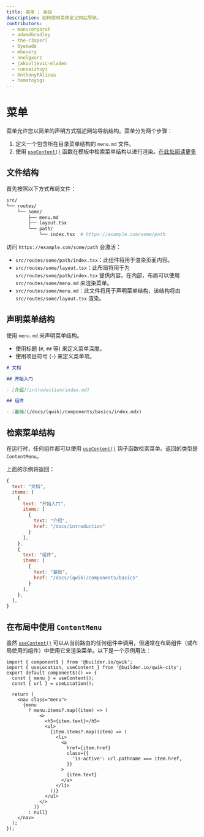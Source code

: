 ```yaml
---
title: 菜单 | 高级
description: 如何使用菜单定义网站导航。
contributors:
  - manucorporat
  - adamdbradley
  - the-r3aper7
  - Oyemade
  - mhevery
  - nnelgxorz
  - jakovljevic-mladen
  - cunzaizhuyi
  - AnthonyPAlicea
  - hamatoyogi
---
```


# 菜单

菜单允许您以简单的声明方式描述网站导航结构。菜单分为两个步骤：

1. 定义一个包含所在目录菜单结构的 `menu.md` 文件。
2. 使用 [`useContent()`](/docs/(qwikcity)/api/index.mdx#usecontent) 函数在模板中检索菜单结构以进行渲染。[在此处阅读更多](/docs/(qwikcity)/api/index.mdx#usecontent)

## 文件结构

首先按照以下方式布局文件：

```bash
src/
└── routes/
    └── some/
        ├── menu.md
        ├── layout.tsx
        └── path/
            └── index.tsx  # https://example.com/some/path
```

访问 `https://example.com/some/path` 会激活：

- `src/routes/some/path/index.tsx`：此组件将用于渲染页面内容。
- `src/routes/some/layout.tsx`：此布局将用于为 `src/routes/some/path/index.tsx` 提供内容。在内部，布局可以使用 `src/routes/some/menu.md` 来渲染菜单。
- `src/routes/some/menu.md`：此文件将用于声明菜单结构，该结构将由 `src/routes/some/layout.tsx` 渲染。

## 声明菜单结构

使用 `menu.md` 来声明菜单结构。

- 使用标题 (`#`, `##` 等) 来定义菜单深度。
- 使用项目符号 (`-`) 来定义菜单项。

```markdown title="src/route/some/menu.md"
# 文档

## 开始入门

- [介绍](introduction/index.md)

## 组件

- [基础](/docs/(qwik)/components/basics/index.mdx)
```

## 检索菜单结构

在运行时，任何组件都可以使用 [`useContent()`](/docs/(qwikcity)/api/index.mdx#usecontent) 钩子函数检索菜单。返回的类型是 `ContentMenu`。

上面的示例将返回：

```javascript
{
  text: "文档",
  items: [
    {
      text: "开始入门",
      items: [
        {
          text: "介绍",
          href: "/docs/introduction"
        }
      ],
    },
    {
      text: "组件",
      items: [
        {
          text: "基础",
          href: "/docs/(qwik)/components/basics"
        }
      ],
    },
  ],
}
```

## 在布局中使用 `ContentMenu`

虽然 [`useContent()`](/docs/(qwikcity)/api/index.mdx#usecontent) 可以从当前路由的任何组件中调用，但通常在布局组件（或布局使用的组件）中使用它来渲染菜单。以下是一个示例用法：

```tsx
import { component$ } from '@builder.io/qwik';
import { useLocation, useContent } from '@builder.io/qwik-city';
export default component$(() => {
  const { menu } = useContent();
  const { url } = useLocation();

  return (
    <nav class="menu">
      {menu
        ? menu.items?.map((item) => (
            <>
              <h5>{item.text}</h5>
              <ul>
                {item.items?.map((item) => (
                  <li>
                    <a
                      href={item.href}
                      class={{
                        'is-active': url.pathname === item.href,
                      }}
                    >
                      {item.text}
                    </a>
                  </li>
                ))}
              </ul>
            </>
          ))
        : null}
    </nav>
  );
});
```

